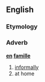 ==English==

===Etymology===
{{etyl|fr}}

===Adverb===
'''[[en]] [[famille]]'''

# [[informally]]
# at home
